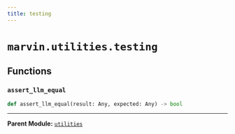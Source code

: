 ```yaml
---
title: testing
---
```


# `marvin.utilities.testing`

## Functions

### `assert_llm_equal`
```python
def assert_llm_equal(result: Any, expected: Any) -> bool
```

---

**Parent Module:** [`utilities`](marvin-utilities)
